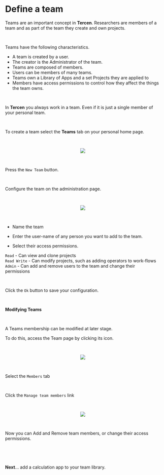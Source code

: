 # Define a team

Teams are an important concept in __Tercen__. Researchers are members of a team and as part of the team they create and own projects. 

\

Teams have the following characteristics. 

* A team is created by a user.
* The creator is the Administrator of the team.
* Teams are composed of members.
* Users can be members of many teams.
* Teams own a Library of Apps and a set Projects they are applied to
* Members have access permissions to control how they affect the things the team owns.

\

In __Tercen__ you always work in a team. Even if it is just a single member of your personal team.

\

To create a team select the __Teams__ tab on your personal home page. 

\

<center><img src="images/Defining_teams_NewTeam.png"></center>

\

Press the `New Team` button.

\

Configure the team on the administration page.

\

<center><img src="images/Defining_teams_DefineTeam.png"></center>

\

* Name the team

* Enter the user-name of any person you want to add to the team.

* Select their access permissions.

`Read`        - Can view and clone projects\
`Read Write`  - Can modify projects, such as adding operators to work-flows\
`Admin`       - Can add and remove users to the team and change their permissions\

\

Click the `Ok` button to save your configuration.

\

__Modifying Teams__

\

A Teams membership can be modified at later stage. 

To do this, access the Team page by clicking its icon.

\

<center><img src="images/Defining_teams_select_team.png"></center>

\

Select the `Members` tab

\

Click the `Manage team members` link

\

<center><img src="images/Defining_teams_modify_select.png"></center>

\

Now you can Add and Remove team members, or change their access permissions.

\

\

__Next__... add a calculation app to your team library.